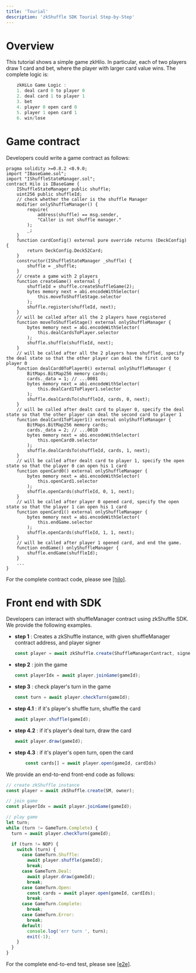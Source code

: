 ```yaml
---
title: 'Tourial'
description: 'zkShuffle SDK Tourial Step-by-Step'
---
```



# Overview

This tutorial shows a simple game zkHilo. In particular, each of two players draw 1 card and bet, where the player with larger card value wins. The complete logic is:

```ts
    zkHiLo Game Logic :
    1. deal card 0 to player 0
    2. deal card 1 to player 1
    3. bet
    4. player 0 open card 0
    5. player 1 open card 1
    6. win/lose
```

# Game contract

Developers could write a game contract as follows:

```solidity
pragma solidity >=0.8.2 <0.9.0;
import "IBaseGame.sol";
import "IShuffleStateManager.sol";
contract Hilo is IBaseGame {
    IShuffleStateManager public shuffle;
    uint256 public shuffleId;
    // check whether the caller is the shuffle Manager
    modifier onlyShuffleManager() {
        require(
            address(shuffle) == msg.sender,
            "Caller is not shuffle manager."
        );
        _;
    }
    function cardConfig() external pure override returns (DeckConfig) {
        return DeckConfig.Deck52Card;
    }
    constructor(IShuffleStateManager _shuffle) {
        shuffle = _shuffle;
    }
    // create a game with 2 players
    function createGame() external {
        shuffleId = shuffle.createShuffleGame(2);
        bytes memory next = abi.encodeWithSelector(
            this.moveToShuffleStage.selector
        );
        shuffle.register(shuffleId, next);
    }
    // will be called after all the 2 players have registered
    function moveToShuffleStage() external onlyShuffleManager {
        bytes memory next = abi.encodeWithSelector(
            this.dealCardsToPlayer.selector
        );
        shuffle.shuffle(shuffleId, next);
    }
    // will be called after all the 2 players have shuffled, specify the deal state so that the other player can deal the first card to player 0
    function dealCard0ToPlayer0() external onlyShuffleManager {
        BitMaps.BitMap256 memory cards;
        cards._data = 1; // ...0001
        bytes memory next = abi.encodeWithSelector(
            this.dealCard1ToPlayer1.selector
        );
        shuffle.dealCardsTo(shuffleId, cards, 0, next);
    }
    // will be called after dealt card to player 0, specify the deal state so that the other player can deal the second card to player 1
    function dealCard1ToPlayer1() external onlyShuffleManager {
        BitMaps.BitMap256 memory cards;
        cards._data = 2; // ...0010
        bytes memory next = abi.encodeWithSelector(
            this.openCard0.selector
        );
        shuffle.dealCardsTo(shuffleId, cards, 1, next);
    }
    // will be called after dealt card to player 1, specify the open state so that the player 0 can open his 1 card
    function openCard0() external onlyShuffleManager {
        bytes memory next = abi.encodeWithSelector(
            this.openCard1.selector
        );
        shuffle.openCards(shuffleId, 0, 1, next);
    }
    // will be called after player 0 opened card, specify the open state so that the player 1 can open his 1 card
    function openCard1() external onlyShuffleManager {
        bytes memory next = abi.encodeWithSelector(
            this.endGame.selector
        );
        shuffle.openCards(shuffleId, 1, 1, next);
    }
    // will be called after player 1 opened card, and end the game.
    function endGame() onlyShuffleManager {
        shuffle.endGame(shuffleId);
    }
    ...
}
```

For the complete contract code, please see [[hilo]](https://github.com/Poseidon-ZKP/zkShuffle/blob/main/packages/contracts/contracts/games/hilo/Hilo.sol).

# Front end with SDK

Developers can interact with shuffleManager contract using zkShuffle SDK. We provide the following examples.



- **step 1** : Creates a zkShuffle instance, with given shuffleManager contract address, and player signer

  ```ts
  const player = await zkShuffle.create(ShuffleManagerContract, signer);
  ```

- **step 2** : join the game

  ```ts
  const playerIdx = await player.joinGame(gameId);
  ```

- **step 3** : check player's turn in the game

  ```ts
  const turn = await player.checkTurn(gameId);
  ```

- **step 4.1** : if it's player's shuffle turn, shuffle the card

  ```ts
  await player.shuffle(gameId);
  ```

- **step 4.2** : if it's player's deal turn, draw the card

  ```ts
  await player.draw(gameId);
  ```

- **step 4.3** : if it's player's open turn, open the card

  ```ts
      const cards[] = await player.open(gameId, cardIds)
  ```

We provide an end-to-end front-end code as follows:

  ```ts
  // create zkShuffle instance
  const player = await zkShuffle.create(SM, owner);

  // join game
  const playerIdx = await player.joinGame(gameId);

  // play game
  let turn;
  while (turn != GameTurn.Complete) {
    turn = await player.checkTurn(gameId);

    if (turn != NOP) {
      switch (turn) {
        case GameTurn.Shuffle:
          await player.shuffle(gameId);
          break;
        case GameTurn.Deal:
          await player.draw(gameId);
          break;
        case GameTurn.Open:
          const cards = await player.open(gameId, cardIds);
          break;
        case GameTurn.Complete:
          break;
        case GameTurn.Error:
          break;
        default:
          console.log('err turn ', turn);
          exit(-1);
      }
    }
  }
  ```

For the complete end-to-end test, please see [[e2e]](https://github.com/Poseidon-ZKP/zkShuffle/blob/main/packages/contracts/tests/e2e.ts).